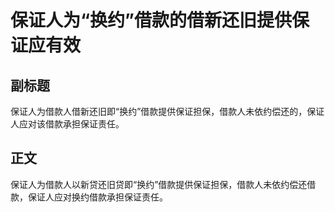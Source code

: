 # 保证人为“换约”借款的借新还旧提供保证应有效
## 副标题
保证人为借款人借新还旧即“换约”借款提供保证担保，借款人未依约偿还的，保证人应对该借款承担保证责任。
## 正文
保证人为借款人以新贷还旧贷即“换约”借款提供保证担保，借款人未依约偿还借款，保证人应对换约借款承担保证责任。